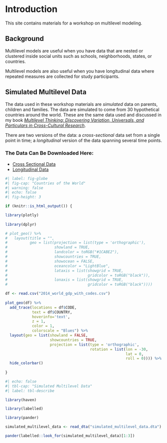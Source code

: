 # Introduction

This site contains materials for a workshop on multilevel modeling.

## Background

Multilevel models are useful when you have data that are nested or clustered inside social units such as schools, neighborhoods, states, or countries.

Multilevel models are also useful when you have longitudinal data where repeated measures are collected for study participants.

## Simulated Multilevel Data

The data used in these workshop materials are *simulated* data on parents, children and families. The data are simulated to come from 30 hypothetical countries around the world. These are the same data used and discussed in my book *[Multilevel Thinking: Discovering Variation, Universals, and Particulars in Cross-Cultural Research](https://academic.oup.com/book/60530)*.

There are two versions of the data: a *cross-sectional* data set from a single point in time; a *longitudinal* version of the data spanning several time points.

::: {.callout-note collapse="true"}
### The Data Can Be Downloaded Here:

* [Cross Sectional Data](https://github.com/agrogan1/multilevel-workshop/raw/refs/heads/main/simulated_multilevel_data.dta)
* [Longitudinal Data](https://github.com/agrogan1/multilevel-workshop/raw/refs/heads/main/simulated_multilevel_longitudinal_data.dta)
:::

```r
#| label: fig-globe
#| fig-cap: "Countries of the World"
#| warning: false
#| echo: false
#| fig-height: 3

if (knitr::is_html_output()) {

library(plotly)
  
library(dplyr)

# plot_geo() %>%
#   layout(title = "", 
#          geo = list(projection = list(type = 'orthographic'),
#                     showland = TRUE,  
#                     landcolor = toRGB("#1CABE2"),
#                     showcountries = TRUE,
#                     showocean = FALSE, 
#                     oceancolor = "LightBlue",
#                     lataxis = list(showgrid = TRUE,
#                                    gridcolor = toRGB("black")),
#                     lonaxis = list(showgrid = TRUE,
#                                    gridcolor = toRGB("black"))))

df <- read.csv("2014_world_gdp_with_codes.csv")
 
plot_geo(df) %>% 
  add_trace(locations = df$CODE,
            text = df$COUNTRY,
            hoverinfo='text',
            z = 1,
            color = 1,
            colorscale = "Blues") %>%
  layout(geo = list(showland = FALSE,
                    showcountries = TRUE,
                    projection = list(type = 'orthographic',
                                      rotation = list(lon = -30,
                                                      lat = 0,
                                                      roll = 0)))) %>% 
  hide_colorbar()
 
}

```

```r
#| echo: false
#| tbl-cap: "Simulated Multilevel Data"
#| label: tbl-describe

library(haven)

library(labelled)

library(pander)

simulated_multilevel_data <- read_dta("simulated_multilevel_data.dta")

pander(labelled::look_for(simulated_multilevel_data)[1:3])

```








